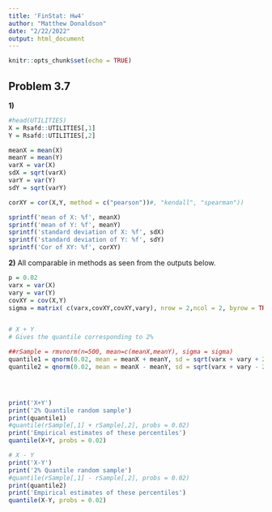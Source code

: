---
title: 'FinStat: Hw4'
author: "Matthew Donaldson"
date: "2/22/2022"
output: html_document
---

```{r setup, include=FALSE}
knitr::opts_chunk$set(echo = TRUE)
```

## Problem 3.7
**1)**
```{r}

#head(UTILITIES)
X = Rsafd::UTILITIES[,1]
Y = Rsafd::UTILITIES[,2]

meanX = mean(X)
meanY = mean(Y)
varX = var(X)
sdX = sqrt(varX)
varY = var(Y)
sdY = sqrt(varY)

corXY = cor(X,Y, method = c("pearson"))#, "kendall", "spearman"))

sprintf('mean of X: %f', meanX)
sprintf('mean of Y: %f', meanY)
sprintf('standard deviation of X: %f', sdX)
sprintf('standard deviation of Y: %f', sdY)
sprintf('Cor of XY: %f', corXY)


```

**2)**
All comparable in methods as seen from the outputs below.
```{r}
p = 0.02
varx = var(X)
vary = var(Y)
covXY = cov(X,Y)
sigma = matrix( c(varx,covXY,covXY,vary), nrow = 2,ncol = 2, byrow = TRUE)


# X + Y
# Gives the quantile corresponding to 2%

##rSample = rmvnorm(n=500, mean=c(meanX,meanY), sigma = sigma)
quantile1 = qnorm(0.02, mean = meanX + meanY, sd = sqrt(varx + vary + 2*covXY))
quantile2 = qnorm(0.02, mean = meanX - meanY, sd = sqrt(varx + vary - 2*covXY))




print('X+Y')
print('2% Quantile random sample')
print(quantile1)
#quantile(rSample[,1] + rSample[,2], probs = 0.02)
print('Empirical estimates of these percentiles')
quantile(X+Y, probs = 0.02)

# X - Y
print('X-Y')
print('2% Quantile random sample')
#quantile(rSample[,1] - rSample[,2], probs = 0.02)
print(quantile2)
print('Empirical estimates of these percentiles')
quantile(X-Y, probs = 0.02)


```

